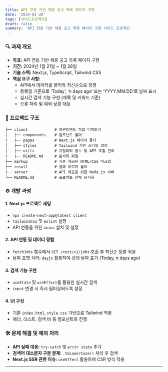 ```yaml
---
title: API 연동 기반 채용 공고 목록 페이지 구현
date: '2024-01-28'
tags: [사이드프로젝트]
draft: false
summary: 'API 연동 기반 채용 공고 목록 페이지 구현 사이드 프로젝트'
---
```


### 🔍 과제 개요

- **목표:** API 연동 기반 채용 공고 목록 페이지 구현
- **기간:** 2024년 1월 21일 ~ 1월 28일
- **기술 스택:** Next.js, TypeScript, Tailwind CSS
- **핵심 요구 사항:**
  - API에서 데이터를 불러와 최신순으로 정렬
  - 등록일 기준으로 ‘Today’, ‘n days ago’ 또는 ‘YYYY.MM.DD’로 날짜 표시
  - 실시간 검색 기능 구현 (제목 및 키워드 기준)
  - 오류 처리 및 예외 상황 대응

### 📌 프로젝트 구조

```
├── client            # 프론트엔드 작업 디렉토리
│   ├── components    # 컴포넌트 폴더
│   ├── pages         # Next.js 페이지 폴더
│   ├── styles        # Tailwind 기반 스타일 설정
│   ├── utils         # 유틸리티 함수 및 API 호출 관리
│   ├── README.md     # 문서화 파일
├── markup            # 기존 제공된 HTML/CSS 마크업
├── result            # 결과 이미지 폴더
├── server            # API 제공을 위한 Node.js 서버
└── README.md         # 프로젝트 전체 문서화
```

### ⚙️ 개발 과정

#### 1. **Next.js 프로젝트 세팅**

- `npx create-next-app@latest client`
- `tailwindcss` 및 `eslint` 설정
- API 연동을 위한 `axios` 설치 및 설정

#### 2. **API 연동 및 데이터 정렬**

- `fetchJobs` 함수에서 `GET /rest/v1/jobs` 호출 후 최신순 정렬 적용
- 날짜 포맷 처리: `dayjs` 활용하여 상대 날짜 표기 (Today, n days ago)

#### 3. **검색 기능 구현**

- `useState` 및 `useEffect`를 활용한 실시간 검색
- `input` 변경 시 즉시 필터링되도록 설정

#### 4. **UI 구성**

- 기존 `index.html`, `style.css` 기반으로 Tailwind 적용
- 헤더, 리스트, 검색 바 등 컴포넌트화 진행

### 🛠️ 문제 해결 및 예외 처리

- **API 실패 대응:** `try-catch` 및 `error state` 추가
- **검색어 대소문자 구분 문제:** `.toLowerCase()` 처리 후 검색
- **Next.js SSR 관련 이슈:** `useEffect` 활용하여 CSR 방식 적용

---
